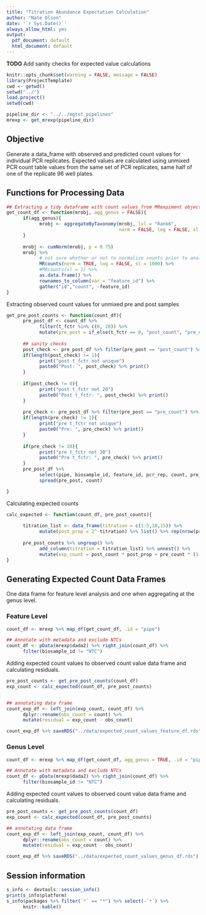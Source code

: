 ```yaml
---
title: "Titration Abundance Expectation Calculation"
author: "Nate Olson"
date: '`r Sys.Date()`'
always_allow_html: yes
output:
  pdf_document: default
  html_document: default
---
```


__TODO__ Add sanity checks for expected value calculations 

```r
knitr::opts_chunk$set(warning = FALSE, message = FALSE)
library(ProjectTemplate)
cwd <- getwd()
setwd("../")
load.project()
setwd(cwd)
```

```r
pipeline_dir <- "../../mgtst_pipelines"
mrexp <- get_mrexp(pipeline_dir)
```

## Objective
Generate a data_frame with observed and predicted count values for individual PCR replicates. 
Expected values are calculated using unmixed PCR count table values from the same set of PCR replicates, same half of one of the replicate 96 well plates. 


## Functions for Processing Data 
```r
## Extracting a tidy dataframe with count values from MRexpiment objects
get_count_df <- function(mrobj, agg_genus = FALSE){
      if(agg_genus){
            mrobj <- aggregateByTaxonomy(mrobj, lvl = "Rank6", 
                                         norm = FALSE, log = FALSE, sl = 1)
      }
      
      mrobj <- cumNorm(mrobj, p = 0.75)
      mrobj %>%
            # not sure whether or not to normalize counts prior to analysis
            MRcounts(norm = TRUE, log = FALSE, sl = 1000) %>%  
            #MRcounts(sl = 1) %>% 
            as.data.frame() %>% 
            rownames_to_column(var = "feature_id") %>% 
            gather("id","count", -feature_id)
}


```  

Extracting observed count values for unmixed pre and post samples

```r
get_pre_post_counts <- function(count_df){
      pre_post_df <- count_df %>% 
            filter(t_fctr %in% c(0, 20)) %>% 
            mutate(pre_post = if_else(t_fctr == 0, "post_count", "pre_count")) 
      
      ## sanity checks 
      post_check <- pre_post_df %>% filter(pre_post == "post_count") %>% .$t_fctr %>% unique()
      if(length(post_check) != 1){
            print("post t_fctr not unique")
            paste0("Post: ", post_check) %>% print()
      } 
      
      if(post_check != 0){
            print("post t_fctr not 20")
            paste0("Post t_fctr: ", post_check) %>% print()      
      }
      
      pre_check <- pre_post_df %>% filter(pre_post == "pre_count") %>% .$t_fctr %>% unique()
      if(length(pre_check) != 1){
            print("pre t_fctr not unique")
            paste0("Pre: ", pre_check) %>% print()
      } 
      
      if(pre_check != 20){
            print("pre t_fctr not 20")
            paste0("Pre t_fctr: ", pre_check) %>% print()
      }
      pre_post_df %>% 
            select(pipe, biosample_id, feature_id, pcr_rep, count, pre_post) %>% 
            spread(pre_post, count)

}

``` 

Calculating expected counts 

```r
calc_expected <- function(count_df, pre_post_counts){
      
      titration_list <- data_frame(titration = c(1:5,10,15)) %>% 
            mutate(post_prop = 2^-titration) %>% list() %>% rep(nrow(pre_post_counts))
      
      pre_post_counts %>% ungroup() %>% 
            add_column(titration = titration_list) %>% unnest() %>% 
            mutate(exp_count = post_count * post_prop + pre_count * (1-post_prop))
}
```

## Generating Expected Count Data Frames 
One data frame for feature level analysis and one when aggregating at the genus level. 

### Feature Level
```r
count_df <- mrexp %>% map_df(get_count_df, .id = "pipe")

## Annotate with metadata and exclude NTCs
count_df <- pData(mrexp$dada2) %>% right_join(count_df) %>%
      filter(biosample_id != "NTC")
``` 

Adding expected count values to observed count value data frame and calculating residuals. 
```r
pre_post_counts <- get_pre_post_counts(count_df) 
exp_count <- calc_expected(count_df, pre_post_counts) 


## annotating data frame 
count_exp_df <- left_join(exp_count, count_df) %>% 
      dplyr::rename(obs_count = count) %>% 
      mutate(residual = exp_count - obs_count)
```

```r
count_exp_df %>% saveRDS("../data/expected_count_values_feature_df.rds") 
```

### Genus Level

```r
count_df <- mrexp %>% map_df(get_count_df, agg_genus = TRUE, .id = "pipe")

## Annotate with metadata and exclude NTCs
count_df <- pData(mrexp$dada2) %>% right_join(count_df) %>%
      filter(biosample_id != "NTC")
``` 

Adding expected count values to observed count value data frame and calculating residuals. 
```r
pre_post_counts <- get_pre_post_counts(count_df) 
exp_count <- calc_expected(count_df, pre_post_counts) 

## annotating data frame 
count_exp_df <- left_join(exp_count, count_df) %>% 
      dplyr::rename(obs_count = count) %>% 
      mutate(residual = exp_count - obs_count)
```

```r
count_exp_df %>% saveRDS("../data/expected_count_values_genus_df.rds") 
```

## Session information
```r
s_info <- devtools::session_info()
print(s_info$platform)
s_info$packages %>% filter(`*` == "*") %>% select(-`*`) %>% 
      knitr::kable()
``` 